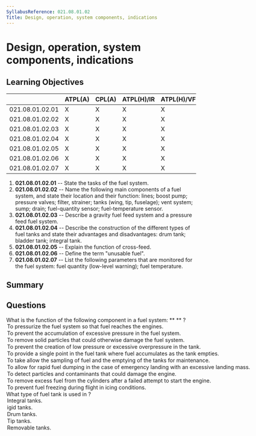 ```yaml
---
SyllabusReference: 021.08.01.02
Title: Design, operation, system components, indications
---
```


# Design, operation, system components, indications

## Learning Objectives

|                 | ATPL(A) | CPL(A) | ATPL(H)/IR | ATPL(H)/VFR | CPL(H) | IR  | CBIR(A) |
| --------------- | ------- | ------ | ---------- | ----------- | ------ | --- | ------- |
| 021.08.01.02.01 | X       | X      | X          | X           | X      |     |         |
| 021.08.01.02.02 | X       | X      | X          | X           | X      |     |         |
| 021.08.01.02.03 | X       | X      | X          | X           | X      |     |         |
| 021.08.01.02.04 | X       | X      | X          | X           | X      |     |         |
| 021.08.01.02.05 | X       | X      | X          | X           | X      |     |         |
| 021.08.01.02.06 | X       | X      | X          | X           | X      |     |         |
| 021.08.01.02.07 | X       | X      | X          | X           | X      |     |         |

1. **021.08.01.02.01** -- State the tasks of the fuel system.
2. **021.08.01.02.02** -- Name the following main components of a fuel system,
   and state their location and their function: lines; boost pump; pressure
   valves; filter, strainer; tanks (wing, tip, fuselage); vent system; sump;
   drain; fuel-quantity sensor; fuel-temperature sensor.
3. **021.08.01.02.03** -- Describe a gravity fuel feed system and a pressure
   feed fuel system.
4. **021.08.01.02.04** -- Describe the construction of the different types of
   fuel tanks and state their advantages and disadvantages: drum tank; bladder
   tank; integral tank.
5. **021.08.01.02.05** -- Explain the function of cross-feed.
6. **021.08.01.02.06** -- Define the term "unusable fuel".
7. **021.08.01.02.07** -- List the following parameters that are monitored for
   the fuel system: fuel quantity (low-level warning); fuel temperature.

## Summary

## Questions

<Question id="N3j3OaDiyG" lo="021.08.01.02.02">
  <Text variant="oneCorrect">
    What is the function of the following component in a fuel system: **
    <Subject />
    ** ?
  </Text>
  <Option id="N3j3OaDiyG-1" subject="boost pump">
    To pressurize the fuel system so that fuel reaches the engines.
  </Option>
  <Option id="N3j3OaDiyG-2" subject={["pressure valves", "relief valves"]}>
    To prevent the accumulation of excessive pressure in the fuel system.
  </Option>
  <Option id="N3j3OaDiyG-3" subject={["filter", "strainer"]}>
    To remove solid particles that could otherwise damage the fuel system.
  </Option>
  <Option id="N3j3OaDiyG-4" subject="ventilation system">
    To prevent the creation of low pressure or excessive overpressure in the
    tank.
  </Option>
  <Option id="N3j3OaDiyG-5" subject="sump">
    To provide a single point in the fuel tank where fuel accumulates as the
    tank empties.
  </Option>
  <Option id="N3j3OaDiyG-6" subject="drain valve">
    To take allow the sampling of fuel and the emptying of the tanks for
    maintenance.
  </Option>
  <Option id="N3j3OaDiyG-7">
    To allow for rapid fuel dumping in the case of emergency landing with an
    excessive landing mass.
  </Option>
  <Option
    id="N3j3OaDiyG-8"
    why="could be confused with 'filter' and 'strainer', but remember, these 2 devices are purely mechanical and they prevent the accumulation of particles, but don't detect them, at least not in any useful time."
  >
    To detect particles and contaminants that could damage the engine.
  </Option>
  <Option id="N3j3OaDiyG-9">
    To remove excess fuel from the cylinders after a failed attempt to start the
    engine.
  </Option>
  <Option id="N3j3OaDiyG-10">
    To prevent fuel freezing during flight in icing conditions.
  </Option>
</Question>

<Question id="AMNQpqkaJg" lo="021.08.01.02.04">
  <Text variant="oneCorrect">
    What type of fuel tank is used in <Subject />?
  </Text>
  <Option id="AMNQpqkaJg-1" subject="wet wing aircraft wing tanks">
    Integral tanks.
  </Option>
  <Option id="AMNQpqkaJg-2" subject="dry wing aircraft wing tanks">
    igid tanks.
  </Option>
  <Option id="AMNQpqkaJg-3" subject="dry wing aircraft wing tanks">
    Drum tanks.
  </Option>
  <Option id="AMNQpqkaJg-4" subject="wingtips to store additional fuel">
    Tip tanks.
  </Option>
  <Option id="AMNQpqkaJg-5" why="not relevant to LOs">
    Removable tanks.
  </Option>
</Question>
